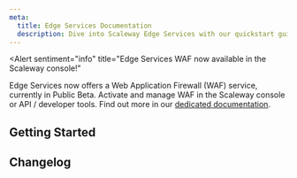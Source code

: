```yaml
---
meta:
  title: Edge Services Documentation
  description: Dive into Scaleway Edge Services with our quickstart guides, how-tos, tutorials and more.
---
```


<Alert
  sentiment="info"
  title="Edge Services WAF now available in the Scaleway console!"
>
  Edge Services now offers a Web Application Firewall (WAF) service, currently in Public Beta. Activate and manage WAF in the Scaleway console or API / developer tools. Find out more in our [dedicated documentation](/edge-services/reference-content/understanding-waf/).
</Alert>

<ProductHeader 
   productName="Edge Services"
   productLogo="edgeServices"
   description="Edge Services is a feature for Scaleway Load Balancers and Object Storage buckets. It provides a caching service to improve performance by reducing load on your origin, WAF to protect against malicious requests, and a customizable, secure endpoint for accessing content via Edge Services."
   url="/edge-services/quickstart/"
   label="Edge Services Quickstart"
/>

## Getting Started

<Grid>
    <SummaryCard
        title="Quickstart"
        icon="rocket"
        description="Learn how to create an Edge Services pipeline."
        label="View Quickstart"
        url="/edge-services/quickstart/"
    />
    <SummaryCard
        title="Concepts"
        icon="info"
        description="Core concepts that give you a better understanding of Edge Services."
        label="View Concepts"
        url="/edge-services/concepts/"
    />
    <SummaryCard
        title="How-tos"
        icon="help-circle-outline"
        description="Check our guides to creating and configuring Edge Services."
        label="View How-tos"
        url="/edge-services/how-to/"
    />
        <SummaryCard
        title="Additional Content"
        icon="book-open-outline"
        description="Go beyond the basics with detailed, in-depth guides to configuring Edge Services."
        label="Read more"
        url="/edge-services/reference-content/"
    />
</Grid>

<ClickableBanner
    productLogo="cli"
    title="Edge Services API"
    description="Manage Edge Services pipelines using the Scaleway API."
    url="https://www.scaleway.com/en/developers/api/edge-services/"
    label="Go to Edge Services API"
/>

## Changelog

<ChangelogList
    productName="edge-services"
    numberOfChanges={3}
/>